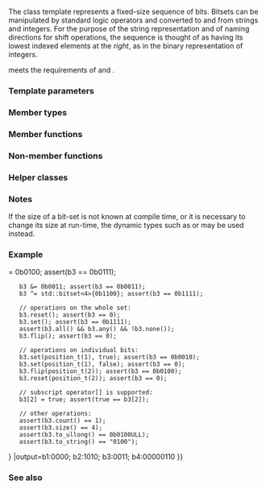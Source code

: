 {{cpp/title|bitset}}
{{cpp/utility/bitset/navbar}}
{{ddcl|header=bitset|
template&lt; std::size_t N &gt;
class bitset;
}}

The class template {{tt|bitset}} represents a fixed-size sequence of {{tt|N}} bits. Bitsets can be manipulated by standard logic operators and converted to and from strings and integers. For the purpose of the string representation and of naming directions for shift operations, the sequence is thought of as having its lowest indexed elements at the ''right'', as in the binary representation of integers.

{{tt|bitset}} meets the requirements of {{named req|CopyConstructible}} and {{named req|CopyAssignable}}.

{{rrev|since=c++23|
All member functions of {{tt|std::bitset}} are {{c/core|constexpr}}: it is possible to create and use {{tt|std::bitset}} objects in the evaluation of a constant expression.}}

===Template parameters===
{{par begin}}
{{par|N|the number of bits to allocate storage for}}
{{par end}}

===Member types===
{{dsc begin}}
{{dsc class|cpp/utility/bitset/reference|proxy class representing a reference to a bit}}
{{dsc end}}

===Member functions===
{{dsc begin}}
{{dsc inc|cpp/utility/bitset/dsc constructor}}
{{dsc inc|cpp/utility/bitset/dsc operator_cmp}}
{{dsc h2|Element access}}
{{dsc inc|cpp/utility/bitset/dsc operator_at}}
{{dsc inc|cpp/utility/bitset/dsc test}}
{{dsc inc|cpp/utility/bitset/dsc all_any_none}}
{{dsc inc|cpp/utility/bitset/dsc count}}

{{dsc h2|Capacity}}
{{dsc inc|cpp/utility/bitset/dsc size}}

{{dsc h2|Modifiers}}
{{dsc inc|cpp/utility/bitset/dsc operator_logic}}
{{dsc inc|cpp/utility/bitset/dsc operator_ltltgtgt}}
{{dsc inc|cpp/utility/bitset/dsc set}}
{{dsc inc|cpp/utility/bitset/dsc reset}}
{{dsc inc|cpp/utility/bitset/dsc flip}}

{{dsc h2|Conversions}}
{{dsc inc|cpp/utility/bitset/dsc to_string}}
{{dsc inc|cpp/utility/bitset/dsc to_ulong}}
{{dsc inc|cpp/utility/bitset/dsc to_ullong}}

{{dsc end}}

===Non-member functions===
{{dsc begin}}
{{dsc inc|cpp/utility/bitset/dsc operator_logic2}}
{{dsc inc|cpp/utility/bitset/dsc operator_ltltgtgt2}}
{{dsc end}}

===Helper classes===
{{dsc begin}}
{{dsc inc|cpp/utility/bitset/dsc hash}}
{{dsc end}}

===Notes===
If the size of a bit-set is not known at compile time, or it is necessary to change its size at run-time, the dynamic types such as {{ltt|cpp/container/vector bool|std::vector&lt;bool&gt;}} or [https://www.boost.org/doc/libs/release/libs/dynamic_bitset/dynamic_bitset.html {{tt|boost::dynamic_bitset&lt;&gt;}}] may be used instead.

{{ftm begin}}
{{ftm|__cpp_lib_constexpr_bitset|std=C++23|value=202207L|A more constexpr {{tt|std::bitset}}}}
{{ftm|__cpp_lib_bitset|std=C++26|value=202306L|Interfacing {{tt|std::bitset}} with {{lc|std::string_view}}}}
{{ftm end}}

===Example===
{{example
|code=
#include &lt;bitset&gt;
#include &lt;cassert&gt;
#include &lt;cstddef&gt;
#include &lt;iostream&gt;

int main()
{
    typedef std::size_t length_t, position_t; // the hints

    // constructors:
    constexpr std::bitset&lt;4&gt; b1;
    constexpr std::bitset&lt;4&gt; b2{0xA}; // == 0B1010
    std::bitset&lt;4&gt; b3{"0011"}; // can also be constexpr since C++23
    std::bitset&lt;8&gt; b4{"ABBA", length_t(4), /*0:*/'A', /*1:*/'B'}; // == 0B0000'0110

    // bitsets can be printed out to a stream:
    std::cout &lt;&lt; "b1:" &lt;&lt; b1 &lt;&lt; "; b2:" &lt;&lt; b2 &lt;&lt; "; b3:" &lt;&lt; b3 &lt;&lt; "; b4:" &lt;&lt; b4 &lt;&lt; '\n';

    // bitset supports bitwise operations:
    b3 {{!}}= 0b0100; assert(b3 == 0b0111);
    b3 &amp;= 0b0011; assert(b3 == 0b0011);
    b3 ^= std::bitset&lt;4&gt;{0b1100}; assert(b3 == 0b1111);

    // operations on the whole set:
    b3.reset(); assert(b3 == 0);
    b3.set(); assert(b3 == 0b1111);
    assert(b3.all() &amp;&amp; b3.any() &amp;&amp; !b3.none());
    b3.flip(); assert(b3 == 0);

    // operations on individual bits:
    b3.set(position_t(1), true); assert(b3 == 0b0010);
    b3.set(position_t(1), false); assert(b3 == 0);
    b3.flip(position_t(2)); assert(b3 == 0b0100);
    b3.reset(position_t(2)); assert(b3 == 0);

    // subscript operator[] is supported:
    b3[2] = true; assert(true == b3[2]);

    // other operations:
    assert(b3.count() == 1);
    assert(b3.size() == 4);
    assert(b3.to_ullong() == 0b0100ULL);
    assert(b3.to_string() == "0100");
}
|output=b1:0000; b2:1010; b3:0011; b4:00000110
}}

===See also===
{{dsc begin}}
{{dsc inc|cpp/container/dsc vector_bool}}
{{dsc|[[cpp/numeric#Bit manipulation (since C++20)|'''Bit manipulation''']] {{mark c++20}}|utilities to access, manipulate, and process individual bits and bit sequences}}
{{dsc end}}

{{langlinks|de|es|fr|it|ja|pl|pt|ru|zh}}